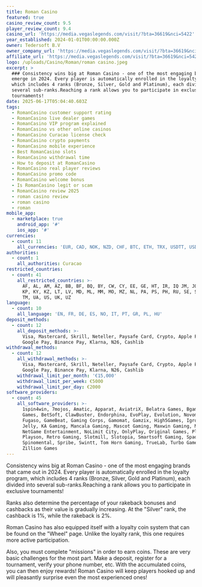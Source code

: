 ```yaml
---
title: Roman Casino
featured: true
casino_review_count: 9.5
player_review_count: 9.4
casino_url: 'https://media.vegaslegends.com/visit/?bta=36619&nci=5422'
year_established: 2024-01-01T00:00:00.000Z
owner: Tedersoft B.V
owner_company_url: 'https://media.vegaslegends.com/visit/?bta=36619&nci=5422'
affiliate_url: 'https://media.vegaslegends.com/visit/?bta=36619&nci=5422'
logo: /uploads/Casino/Roman/roman casino.jpeg
excerpt: >
  ### Consistency wins big at Roman Casino - one of the most engaging brands to
  emerge in 2024. Every player is automatically enrolled in the loyalty program,
  which includes 4 ranks (Bronze, Silver, Gold and Platinum), each divided into
  several sub-ranks.Reaching a rank allows you to participate in exclusive
  tournaments!
date: 2025-06-17T05:04:40.603Z
tags:
  - RomanCasino customer support rating
  - RomanCasino live dealer games
  - RomanCasino VIP program explained
  - RomanCasino vs other online casinos
  - RomanCasino Curacao license check
  - RomanCasino crypto payments
  - RomanCasino mobile experience
  - Best RomanCasino slots
  - RomanCasino withdrawal time
  - How to deposit at RomanCasino
  - RomanCasino real player reviews
  - RomanCasino promo code
  - RomanCasino welcome bonus
  - Is RomanCasino legit or scam
  - RomanCasino review 2025
  - roman casino review
  - roman casino
  - roman
mobile_app:
  - marketplace: true
    android_app: '#'
    ios_app: '#'
currencies:
  - count: 11
    all_currencies: 'EUR, CAD, NOK, NZD, CHF, BTC, ETH, TRX, USDTT, USDTE, AUD'
authorities:
  - count: 1
    all_authorities: Curacao
restricted_countries:
  - count: 41
    all_restricted_countries: >-
      AF, AL, AM, AZ, BB, BF, BQ, BY, CW, CY, EE, GE, HT, IR, IQ JM, JO, KG, KH,
      KP, KY, KZ, LT, LV, MD, ML, MM, MO, MZ, NL, PA, PS, PH, RU, SE, SX, TJ,
      TM, UA, US, UK, UZ
language:
  - count: 10
    all_language: 'EN, FR, DE, ES, NO, IT, PT, GR, PL, HU'
deposit_methods:
  - count: 12
    all_deposit_methods: >-
      Visa, Mastercard, Skrill, Neteller, Paysafe Card, Crypto, Apple Pay,
      Google Pay, Binance Pay, Klarna, N26, Cashlib
withdrawal_methods:
  - count: 12
    all_withdrawal_methods: >-
      Visa, Mastercard, Skrill, Neteller, Paysafe Card, Crypto, Apple Pay,
      Google Pay, Binance Pay, Klarna, N26, Cashlib
    withdrawal_limit_per_month: '€15,000'
    withdrawal_limit_per_week: €5000
    withdrawal_limit_per_day: €2000
software_providers:
  - count: 45
    all_software_providers: >-
      1spin4win, 7mojos, Amatic, Apparat, AviatriX, Belatra Games, Bgaming, BNG
      Games, BetSoft, ClawBuster, Endorphina, EvoPlay, Evolution, Novomatic,
      Fugaso, GameBeat, Gaming Corps, Gamomat, Gamzix, High5Games, Igrosoft,
      Jelly, KA Gaming, Mancala Gaming, Mascot Gaming, Maxwin Gaming, MGA Games,
      NetGame Entertainment, NoLimit City, OnlyPlay, Original Games, Platipus,
      Playson, Retro Gaming, Slotmill, Slotopia, Smartsoft Gaming, Spadegaming,
      Spinomental, Spribe, Swintt, Tom Horn Gaming, TrueLab, Turbo Games,
      Zillion Games
---
```


Consistency wins big at Roman Casino - one of the most engaging brands that came out in 2024. Every player is automatically enrolled in the loyalty program, which includes 4 ranks (Bronze, Silver, Gold and Platinum), each divided into several sub-ranks.Reaching a rank allows you to participate in exclusive tournaments!

Ranks also determine the percentage of your rakeback bonuses and cashbacks as their value is gradually increasing. At the "Silver" rank, the cashback is 1%, while the rakeback is 2%.

Roman Casino has also equipped itself with a loyalty coin system that can be found on the "Wheel" page. Unlike the loyalty rank, this one requires more active participation.

Also, you must complete "missions" in order to earn coins. These are very basic challenges for the most part. Make a deposit, register for a tournament, verify your phone number, etc. With the accumulated coins, you can then enjoy rewards! Roman Casino will keep players hooked up and will pleasantly surprise even the most experienced ones!
